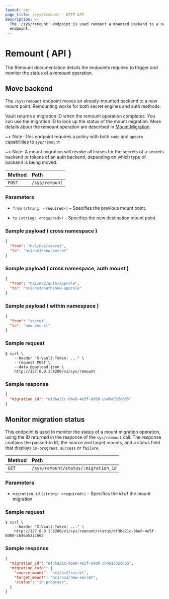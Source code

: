```yaml
---
layout: api
page_title: /sys/remount - HTTP API
description: >-
  The '/sys/remount' endpoint is used remount a mounted backend to a new
  endpoint.
---
```


# Remount ( API )

The Remount documentation details the endpoints required to trigger and monitor the status of a remount operation.

## Move backend

The `/sys/remount` endpoint moves an already-mounted backend to a new mount point. Remounting works for both secret
engines and auth methods.

Vault returns a migration ID when the remount operation completes. You
can use the migration ID to look up the status of the mount migration.
More details about the remount operation are described in
[Mount Migration](/vault/docs/concepts/mount-migration).

~> Note: This endpoint requires a policy with both `sudo` and `update` capabilities to `sys/remount`

~> Note: A mount migration will revoke all leases for the secrets of a secrets backend or tokens of an auth backend,
depending on which type of backend is being moved.


| Method | Path           |
| :----- | :------------- |
| `POST` | `/sys/remount` |

### Parameters

- `from` `(string: <required>)` – Specifies the previous mount point.

- `to` `(string: <required>)` – Specifies the new destination mount point.

### Sample payload ( cross namespace )

```json
{
  "from": "ns1/ns2/secret",
  "to": "ns1/ns3/new-secret"
}
```

### Sample payload ( cross namespace, auth mount )

```json
{
  "from": "ns1/ns2/auth/approle",
  "to": "ns1/ns3/auth/new-approle"
}
```

### Sample payload ( within namespace )

```json
{
  "from": "secret",
  "to": "new-secret"
}
```

### Sample request

```shell-session
$ curl \
    --header "X-Vault-Token: ..." \
    --request POST \
    --data @payload.json \
    http://127.0.0.1:8200/v1/sys/remount
```

### Sample response

```json
{
  "migration_id": "ef3ba21c-8be8-4e5f-8d00-cb46a532c665"
}
```

## Monitor migration status

This endpoint is used to monitor the status of a mount migration operation, using the ID returned in the response
of the `sys/remount` call. The response contains the passed-in ID, the source and target mounts, and a status field
that displays `in-progress`, `success` or `failure`.

| Method | Path           |
| :----- | :------------- |
| `GET` | `/sys/remount/status/:migration_id` |

### Parameters

- `migration_id` `(string: <required>)` – Specifies the id of the mount migration

### Sample request

```shell-session
$ curl \
    --header "X-Vault-Token: ..." \
    http://127.0.0.1:8200/v1/sys/remount/status/ef3ba21c-8be8-4e5f-8d00-cb46a532c665
```

### Sample response

```json
{
  "migration_id": "ef3ba21c-8be8-4e5f-8d00-cb46a532c665",
  "migration_info": {
    "source_mount": "ns1/ns2/secret",
    "target_mount": "ns1/ns3/new-secret",
    "status": "in-progress",
  }
}
```
